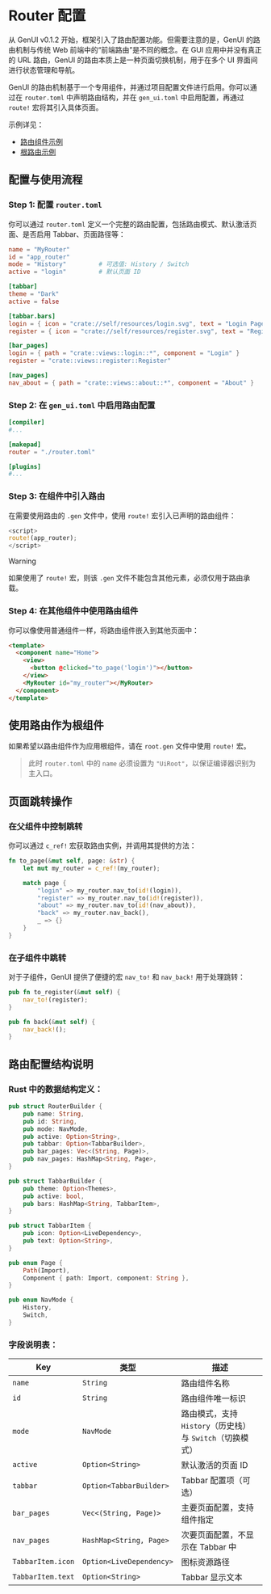 # Router 配置

从 GenUI v0.1.2 开始，框架引入了路由配置功能。但需要注意的是，GenUI 的路由机制与传统 Web 前端中的“前端路由”是不同的概念。在 GUI 应用中并没有真正的 URL 路由，GenUI 的路由本质上是一种页面切换机制，用于在多个 UI 界面间进行状态管理和导航。

GenUI 的路由机制基于一个专用组件，并通过项目配置文件进行启用。你可以通过在 `router.toml` 中声明路由结构，并在 `gen_ui.toml` 中启用配置，再通过 `route!` 宏将其引入具体页面。

示例详见：

- [路由组件示例](https://github.com/Privoce/made_with_GenUI/tree/main/tests/router)
- [根路由示例](https://github.com/Privoce/made_with_GenUI/tree/main/tests/router_tabbar)

## 配置与使用流程

### Step 1: 配置 `router.toml`

你可以通过 `router.toml` 定义一个完整的路由配置，包括路由模式、默认激活页面、是否启用 Tabbar、页面路径等：

```toml title="router.toml"
name = "MyRouter"
id = "app_router"
mode = "History"         # 可选值: History / Switch
active = "login"         # 默认页面 ID

[tabbar]
theme = "Dark"
active = false

[tabbar.bars]
login = { icon = "crate://self/resources/login.svg", text = "Login Page" }
register = { icon = "crate://self/resources/register.svg", text = "Register Page" }

[bar_pages]
login = { path = "crate::views::login::*", component = "Login" }
register = "crate::views::register::Register"

[nav_pages]
nav_about = { path = "crate::views::about::*", component = "About" }
```

### Step 2: 在 `gen_ui.toml` 中启用路由配置

```toml title="gen_ui.toml"
[compiler]
#...

[makepad]
router = "./router.toml"

[plugins]
#...
```

### Step 3: 在组件中引入路由

在需要使用路由的 `.gen` 文件中，使用 `route!` 宏引入已声明的路由组件：

```rust
<script>
route!(app_router);
</script>
```

> [!WARNING]
> 如果使用了 `route!` 宏，则该 `.gen` 文件不能包含其他元素，必须仅用于路由承载。

### Step 4: 在其他组件中使用路由组件

你可以像使用普通组件一样，将路由组件嵌入到其他页面中：

```html
<template>
  <component name="Home">
    <view>
      <button @clicked="to_page('login')"></button>
    </view>
    <MyRouter id="my_router"></MyRouter>
  </component>
</template>
```

## 使用路由作为根组件

如果希望以路由组件作为应用根组件，请在 `root.gen` 文件中使用 `route!` 宏。

> 此时 `router.toml` 中的 `name` 必须设置为 `"UiRoot"`，以保证编译器识别为主入口。


## 页面跳转操作

### 在父组件中控制跳转

你可以通过 `c_ref!` 宏获取路由实例，并调用其提供的方法：

```rust
fn to_page(&mut self, page: &str) {
    let mut my_router = c_ref!(my_router);

    match page {
        "login" => my_router.nav_to(id!(login)),
        "register" => my_router.nav_to(id!(register)),
        "about" => my_router.nav_to(id!(nav_about)),
        "back" => my_router.nav_back(),
        _ => {}
    }
}
```

### 在子组件中跳转

对于子组件，GenUI 提供了便捷的宏 `nav_to!` 和 `nav_back!` 用于处理跳转：

```rust
pub fn to_register(&mut self) {
    nav_to!(register);
}

pub fn back(&mut self) {
    nav_back!();
}
```


## 路由配置结构说明

### Rust 中的数据结构定义：

```rust
pub struct RouterBuilder {
    pub name: String,
    pub id: String,
    pub mode: NavMode,
    pub active: Option<String>,
    pub tabbar: Option<TabbarBuilder>,
    pub bar_pages: Vec<(String, Page)>,
    pub nav_pages: HashMap<String, Page>,
}

pub struct TabbarBuilder {
    pub theme: Option<Themes>,
    pub active: bool,
    pub bars: HashMap<String, TabbarItem>,
}

pub struct TabbarItem {
    pub icon: Option<LiveDependency>,
    pub text: Option<String>,
}

pub enum Page {
    Path(Import),
    Component { path: Import, component: String },
}

pub enum NavMode {
    History,
    Switch,
}
```

### 字段说明表：

| Key               | 类型                     | 描述                                                      |
| ----------------- | ------------------------ | --------------------------------------------------------- |
| `name`            | `String`                 | 路由组件名称                                              |
| `id`              | `String`                 | 路由组件唯一标识                                          |
| `mode`            | `NavMode`                | 路由模式，支持 `History`（历史栈）与 `Switch`（切换模式） |
| `active`          | `Option<String>`         | 默认激活的页面 ID                                         |
| `tabbar`          | `Option<TabbarBuilder>`  | Tabbar 配置项（可选）                                     |
| `bar_pages`       | `Vec<(String, Page)>`    | 主要页面配置，支持组件指定                                |
| `nav_pages`       | `HashMap<String, Page>`  | 次要页面配置，不显示在 Tabbar 中                          |
| `TabbarItem.icon` | `Option<LiveDependency>` | 图标资源路径                                              |
| `TabbarItem.text` | `Option<String>`         | Tabbar 显示文本                                           |
